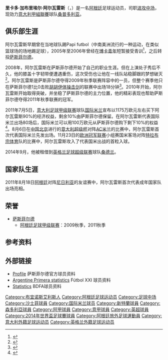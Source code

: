 {{noteta
|G1=足球
|G2=UEFA
|G3=意甲
|G4=EPL
|G5=南美球會
|T=zh-hans:里卡多·阿尔瓦雷斯;zh-hk:列卡度·艾華利斯;zh-tw:里卡多·阿爾瓦雷斯;
|1=zh-hans:里卡多·阿尔瓦雷斯;zh-hk:列卡度·艾華利斯;zh-tw:里卡多·阿爾瓦雷斯;
|2=zh-hans:里卡多·加布里埃尔·阿尔瓦雷斯;zh-hk:列卡度·加比爾·艾華利斯;zh-tw:里卡多·加布里埃爾·阿爾瓦雷斯;
|3=zh-hans:阿尔瓦雷斯;zh-hk:艾華利斯;zh-tw:阿爾瓦雷斯;
}}
{{Football player infobox
|          playername = 里卡多·阿尔瓦雷斯<br />''Ricardo Álvarez''
|               image =  [[File:Ricardo_Gabriel_Álvarez_2011.jpg|200px]]
|            fullname = 	Ricardo Gabriel Álvarez
|            nickname = 蕾丝, Ricky
|         dateofbirth = {{birth date and age|1988|4|12}}
|         cityofbirth = [[布宜诺斯艾利斯|布宜诺斯艾利斯]]
|      countryofbirth = [[阿根廷|阿根廷]]
|              height = {{height|m=1.88}}
|         currentclub = [[桑普多利亚足球俱乐部|桑普多利亚]]
| clubnumber  = 11
|            position = [[中场|进攻中场]]
| youthyears1 = 2005–2006
| youthclubs1 = [[小保加體育會|小保加]]
| youthyears2 = 2006–2008
| youthclubs2 = [[貝萊斯沙士菲體育會|沙士菲]]
| years1 = 2008–2011
| clubs1 = [[貝萊斯沙士菲體育會|沙士菲]]
| caps1  = 42
| goals1 = 5
| years2 = 2011–2015
| clubs2 = [[国际米兰足球俱乐部|国际米兰]]
| caps2  = 73
| goals2 = 11
| years3 = 2014–2015 
| clubs3 = → [[桑德兰足球俱乐部|桑德兰]]
| caps3  = 13
| goals3 = 0
| years4 = 2016–
| clubs4 = [[桑普多利亚足球俱乐部|桑普多利亚]]
| caps4  = 16
| goals4 = 1
| nationalyears1 = 2011–
| nationalteam1  = [[阿根廷國家足球隊|阿根廷]]
| nationalcaps1  = 9
| nationalgoals1 = 1
|            pcupdate = 2016年1月4日 
|            ntupdate = 2014年8月20日 
}}

'''里卡多·加布里埃尔·阿尔瓦雷斯'''（{{lang-es|'''Ricardo Gabriel Álvarez'''}}，{{bd|1988年|4月12日|catIdx=Alvarez, Ricardo}}）是一名[[阿根廷|阿根廷]]足球运动员，司职[[中场|进攻中场]]，现効力[[意大利甲組聯賽|意大利甲組聯賽]]球队[[桑普多利亚足球俱乐部|桑普多利亚]]。

==俱乐部生涯==
阿尔瓦雷斯早期曾在当地球队踢Papi futbol（中南美洲流行的一种运动，在类似篮球场的场地踢足球），2005年至2006年曾经在[[博卡青年足球俱乐部|博卡青年]]短暂接受青训<ref name=goal>{{cite web |url=http://www.goal.com/es-us/news/2214/mercado/2011/04/15/2442618/talentos-de-exportaci%C3%B3n-ricky-%C3%A1lvarez-la-magia-polifuncional-que- |title=Talentos de Exportación: Ricky Álvarez, la magia polifuncional que necesita Europa |author=Martín Manrupe |publisher=Goal.com |language=es |date=2011-04-15 |accessdate=2011-05-23 }}</ref>，之后转投[[萨斯菲尔德足球俱乐部|萨斯菲尔德]]。

2008年，阿尔瓦雷斯在萨斯菲尔德开始了自己的职业生涯。但在上演处子秀后不久，他的膝盖十字韧带便遭遇重伤，这次受伤也让他在一线队站稳脚跟的梦想破灭<ref>{{cite web |url=http://www.infovelez.com.ar/nota3665.htm |title=En Vélez siempre se tiene que pelear todo |author=Rubén David Oliva |publisher=Diario Infovelez |language=es |accessdate=2010-07-10 |archive-url=https://web.archive.org/web/20110706081516/http://www.infovelez.com.ar/nota3665.htm |archive-date=2011-07-06 |dead-url=yes }}</ref>。阿尔瓦雷斯是萨斯菲尔德夺得2009年秋季联赛阵容中的一员，但整个赛季他只在萨斯菲尔德1比0击败[[胡胡伊体操击剑竞技俱乐部|胡胡伊体操击剑]]的联赛中出场18分钟<ref>{{cite news |title=Ricardo Álvarez 2009 Clausura stats |publisher=Fútbol Pasión |url=http://www.futbolpasion.com/jugador_presencias.cfm?id=ravz&Campeonato=cl09&Equipo=vel |language=es |accessdate=2010-07-11 |archive-date=2011-07-16 |archive-url=https://web.archive.org/web/20110716055602/http://www.futbolpasion.com/jugador_presencias.cfm?id=ravz&Campeonato=cl09&Equipo=vel |dead-url=yes }}</ref>。2010年开始，阿尔瓦雷斯开始取得突破，并坐稳了萨斯菲尔德的主力位置，他的精彩表现也帮助萨斯菲尔德夺得2011年秋季联赛的冠军。

2011年7月5日，[[意大利足球甲级联赛|意大利足球甲级联赛]]球队[[国际米兰足球俱乐部|国际米兰]]宣布以1175万欧元左右买下阿尔瓦雷斯90%的经济权益，剩余10%由萨斯菲尔德保留。在阿尔瓦雷斯代表国际米兰出场80场后，国际米兰可以用100万欧元从萨斯菲尔德购下剩下10%的权益<ref>{{cite web |url=http://www.velezsarsfield.com.ar/futbol/notas/2011/07/05/215203.html |title=La Maravilla se muda a Italia |publisher=Club Atlético Vélez Sársfield |language=es |date=2011-07-05 |accessdate=2011-07-06 |archive-date=2011-07-09 |archive-url=https://web.archive.org/web/20110709032115/http://www.velezsarsfield.com.ar/futbol/notas/2011/07/05/215203.html |dead-url=yes }}</ref>。8月6日在[[中国|中国]][[北京|北京]]进行的[[意大利超级杯|意大利超级杯]]对阵[[AC米兰|AC米兰]]的比赛中，阿尔瓦雷斯首次代表国际米兰先发出场。11月23日的[[欧洲冠军联赛|欧洲冠军联赛]]小组赛国米客场对阵[[特拉布宗体育|特拉布宗体育]]队的比赛中，阿尔瓦雷斯攻入了代表国米出战的首粒入球。

2014年9月，他被租借到[[英格兰足球超级联赛|英格兰足球超级联赛]]球队[[桑德兰足球俱乐部|桑德兰]]。

==国家队生涯==
2011年8月18日[[阿根廷国家足球队|阿根廷]]对阵[[尼日利亚国家足球队|尼日利亚]]的友谊赛中，阿尔瓦雷斯首次代表成年国家队出场亮相。

==荣誉==
*[[萨斯菲尔德足球俱乐部|萨斯菲尔德]]
**[[阿根廷足球甲级联赛|阿根廷足球甲级联赛]]：2009秋季，2011秋季

== 参考资料 ==
{{reflist}}

==外部链接==
*[http://www.velezsarsfield.com.ar/futbol/plantel/perfil/17-ralvarez.shtml Profile] {{Wayback|url=http://www.velezsarsfield.com.ar/futbol/plantel/perfil/17-ralvarez.shtml |date=20170825190342 }} 萨斯菲尔德官方球员资料 {{es icon}}
*[https://web.archive.org/web/20111118111137/http://www.futbolxxi.com/Futbolista.aspx?ID=13821&SEOFutbolista=Alvarez+Ricardo+Gabriel Argentine Primera statistics] Fútbol XXI 球员资料 {{es icon}}
*[http://www.bdfa.com.ar/jugadores-RICARDO-GABRIEL-ALVAREZ-65795.html Statistics] BDFA球员资料 {{es icon}}

{{2014年世界盃足球賽阿根廷參賽名單}}

{{DEFAULTSORT:Alvarez, Ricardo}}
[[Category:布宜诺斯艾利斯人|Category:布宜诺斯艾利斯人]]
[[Category:阿根廷足球运动员|Category:阿根廷足球运动员]]
[[Category:足球中场|Category:足球中场]]
[[Category:沙士菲球員|Category:沙士菲球員]]
[[Category:国际米兰球员|Category:国际米兰球员]]
[[Category:新特蘭球員|Category:新特蘭球員]]
[[Category:森多利亞球員|Category:森多利亞球員]]
[[Category:阿甲球員|Category:阿甲球員]]
[[Category:意甲球員|Category:意甲球員]]
[[Category:英超球員|Category:英超球員]]
[[Category:2014年世界盃足球賽球員|Category:2014年世界盃足球賽球員]]
[[Category:阿根廷旅外足球運動員|Category:阿根廷旅外足球運動員]]
[[Category:意大利外籍足球运动员|Category:意大利外籍足球运动员]]
[[Category:英格兰外籍足球运动员|Category:英格兰外籍足球运动员]]